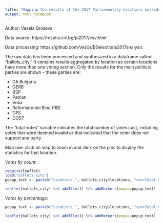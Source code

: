 ```yaml
---
title: "Mapping the results of the 2017 Parliamentary elections outside Bulgaria"
output: html_notebook
---
```


Author: Vesela Grozeva

Data source: https://results.cik.bg/pi2017/csv.html 

Data processing: https://github.com/VesGr/BGelections2017analysis 


The raw data has been processed and synthesized in a dataframe called "ballots_city." It contains results aggregated by location as certain locations have more than one voting section. Only the results for the main political parties are shown - these parties are:

* DA Bulgaria
* GERB
* BSP
* Patrioti
* Volia
* Reformatorski Bloc (RB)
* DPS
* DOST

The "total votes" variable indicates the total number of votes cast, including votes that were deemed invalid or that indicated that the voter does not support any party. 

Map use: click on map to zoom in and click on the pins to display the statistics for that location.

*Votes by count:*


```r
require(leaflet)
load("ballots_city") 
popup_text <- paste0("Location: ", ballots_city$locations, "<br>Total votes: ", ballots_city$tot_ballots_bycity, "<br>DA Bulgaria: ", ballots_city$P16, "<br>GERB: ", ballots_city$P11, "<br>BSP: ", ballots_city$P10, "<br>Patrioti: ", ballots_city$P17, "<br>Volia: ", ballots_city$P6, "<br>RB: ", ballots_city$P21, "<br>DPS: ", ballots_city$P9, "<br>DOST: ", ballots_city$P13)

leaflet(ballots_city) %>% addTiles() %>% addMarkers(popup=popup_text) 

```

*Votes by percentage:*


```r
popup_text <- paste0("Location: ", ballots_city$locations, "<br>Total votes: ", ballots_city$tot_ballots_bycity, "<br>DA Bulgaria: ", ballots_city$P16_pct, "<br>GERB: ", ballots_city$P11_pct, "<br>BSP: ", ballots_city$P10_pct, "<br>Patrioti: ", ballots_city$P17_pct, "<br>Volia: ", ballots_city$P6_pct, "<br>RB: ", ballots_city$P21_pct, "<br>DPS: ", ballots_city$P9_pct, "<br>DOST: ", ballots_city$P13_pct)

leaflet(ballots_city) %>% addTiles() %>% addMarkers(popup=popup_text) 
```






